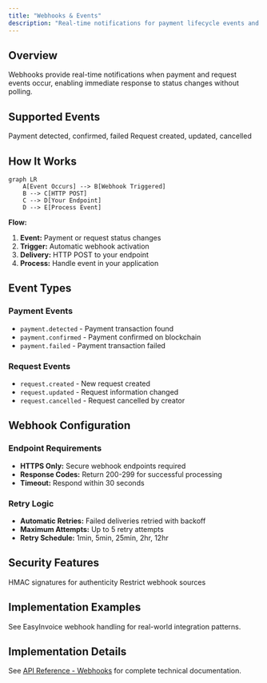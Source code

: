```yaml
---
title: "Webhooks & Events"
description: "Real-time notifications for payment lifecycle events and request status changes"
---
```


## Overview

Webhooks provide real-time notifications when payment and request events occur, enabling immediate response to status changes without polling.

## Supported Events

<CardGroup cols={2}>
  <Card title="Payment Events" icon="credit-card">
    Payment detected, confirmed, failed
  </Card>
  
  <Card title="Request Events" icon="file-invoice">
    Request created, updated, cancelled
  </Card>
</CardGroup>

## How It Works

```mermaid
graph LR
    A[Event Occurs] --> B[Webhook Triggered]
    B --> C[HTTP POST]
    C --> D[Your Endpoint]
    D --> E[Process Event]
```

**Flow:**
1. **Event:** Payment or request status changes
2. **Trigger:** Automatic webhook activation
3. **Delivery:** HTTP POST to your endpoint
4. **Process:** Handle event in your application

## Event Types

### Payment Events
- `payment.detected` - Payment transaction found
- `payment.confirmed` - Payment confirmed on blockchain
- `payment.failed` - Payment transaction failed

### Request Events
- `request.created` - New request created
- `request.updated` - Request information changed
- `request.cancelled` - Request cancelled by creator

## Webhook Configuration

### Endpoint Requirements
- **HTTPS Only:** Secure webhook endpoints required
- **Response Codes:** Return 200-299 for successful processing
- **Timeout:** Respond within 30 seconds

### Retry Logic
- **Automatic Retries:** Failed deliveries retried with backoff
- **Maximum Attempts:** Up to 5 retry attempts
- **Retry Schedule:** 1min, 5min, 25min, 2hr, 12hr

## Security Features

<CardGroup cols={2}>
  <Card title="Signature Verification" icon="shield-check">
    HMAC signatures for authenticity
  </Card>
  
  <Card title="IP Allowlisting" icon="network-wired">
    Restrict webhook sources
  </Card>
</CardGroup>

## Implementation Examples

See EasyInvoice webhook handling for real-world integration patterns.

## Implementation Details

See [API Reference - Webhooks](/api-reference/webhooks) for complete technical documentation.